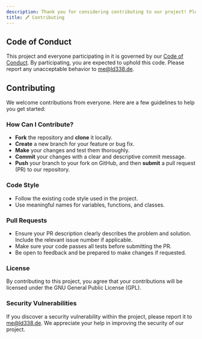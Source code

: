 ```yaml
---
description: Thank you for considering contributing to our project! Please take a moment to review this document before proceeding.
title: 🖊️ Contributing
---
```


## Code of Conduct

This project and everyone participating in it is governed by our [Code of Conduct](CODE_OF_CONDUCT.md). By participating, you are expected to uphold this code. Please report any unacceptable behavior to me@ld338.de.

## Contributing

We welcome contributions from everyone. Here are a few guidelines to help you get started:

### How Can I Contribute?

- **Fork** the repository and **clone** it locally.
- **Create** a new branch for your feature or bug fix.
- **Make** your changes and test them thoroughly.
- **Commit** your changes with a clear and descriptive commit message.
- **Push** your branch to your fork on GitHub, and then **submit** a pull request (PR) to our repository.

### Code Style

- Follow the existing code style used in the project.
- Use meaningful names for variables, functions, and classes.

### Pull Requests

- Ensure your PR description clearly describes the problem and solution. Include the relevant issue number if applicable.
- Make sure your code passes all tests before submitting the PR.
- Be open to feedback and be prepared to make changes if requested.

### License

By contributing to this project, you agree that your contributions will be licensed under the GNU General Public License (GPL).

### Security Vulnerabilities

If you discover a security vulnerability within the project, please report it to me@ld338.de. We appreciate your help in improving the security of our project.
